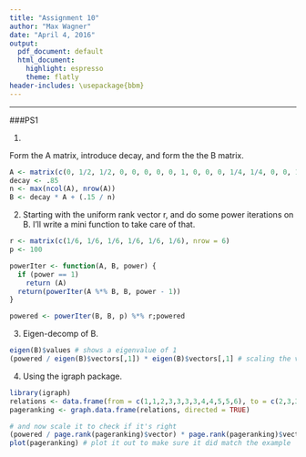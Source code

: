 ```yaml
---
title: "Assignment 10"
author: "Max Wagner"
date: "April 4, 2016"
output:
  pdf_document: default
  html_document:
    highlight: espresso
    theme: flatly
header-includes: \usepackage{bbm}
---
```

***

###PS1

1.

Form the A matrix, introduce decay, and form the the B matrix.

```r
A <- matrix(c(0, 1/2, 1/2, 0, 0, 0, 0, 0, 1, 0, 0, 0, 1/4, 1/4, 0, 0, 1/4, 1/4, 0, 0, 0, 0, 1/2, 1/2, 0, 0, 0, 1/2, 0, 1/2, 0, 0, 1/2, 1/2, 0, 0), nrow = 6)
decay <- .85
n <- max(ncol(A), nrow(A))
B <- decay * A + (.15 / n)
```

2. Starting with the uniform rank vector r, and do some power iterations on B. I'll write a mini function to take care of that.

```r
r <- matrix(c(1/6, 1/6, 1/6, 1/6, 1/6, 1/6), nrow = 6)
p <- 100

powerIter <- function(A, B, power) {
  if (power == 1)
    return (A)
  return(powerIter(A %*% B, B, power - 1))
}

powered <- powerIter(B, B, p) %*% r;powered
```

3. Eigen-decomp of B.

```r
eigen(B)$values # shows a eigenvalue of 1
(powered / eigen(B)$vectors[,1]) * eigen(B)$vectors[,1] # scaling the vector
```

4. Using the igraph package.

```r
library(igraph)
relations <- data.frame(from = c(1,1,2,3,3,3,3,4,4,5,5,6), to = c(2,3,3,1,2,5,6,5,6,4,6,4), weight = c(1,1,1,1,1,1,1,1,1,1,1,1))
pageranking <- graph.data.frame(relations, directed = TRUE)

# and now scale it to check if it's right
(powered / page.rank(pageranking)$vector) * page.rank(pageranking)$vector
plot(pageranking) # plot it out to make sure it did match the example
```